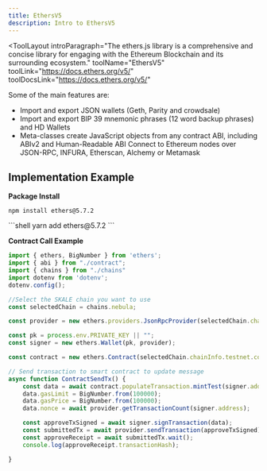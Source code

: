 ```yaml
---
title: EthersV5
description: Intro to EthersV5
---
```


<ToolLayout
    introParagraph="The ethers.js library is a comprehensive and concise library for engaging with the Ethereum Blockchain and its surrounding ecosystem."
    toolName="EthersV5"
    toolLink="https://docs.ethers.org/v5/"
    toolDocsLink="https://docs.ethers.org/v5/"
>


Some of the main features are:
- Import and export JSON wallets (Geth, Parity and crowdsale)
- Import and export BIP 39 mnemonic phrases (12 word backup phrases) and HD Wallets
- Meta-classes create JavaScript objects from any contract ABI, including ABIv2 and Human-Readable ABI
Connect to Ethereum nodes over JSON-RPC, INFURA, Etherscan, Alchemy or Metamask

## Implementation Example

**Package Install**
<Tabs>
<TabItem label="npm">
```shell
npm install ethers@5.7.2
```
</TabItem>
<TabItem label="yarn">
```shell
yarn add ethers@5.7.2
```
</TabItem>
</Tabs>

**Contract Call Example**
```typescript
import { ethers, BigNumber } from 'ethers';
import { abi } from "./contract";
import { chains } from "./chains"
import dotenv from 'dotenv';
dotenv.config();

//Select the SKALE chain you want to use
const selectedChain = chains.nebula;

const provider = new ethers.providers.JsonRpcProvider(selectedChain.chainInfo.testnet.rpcUrl);

const pk = process.env.PRIVATE_KEY || "";
const signer = new ethers.Wallet(pk, provider);

const contract = new ethers.Contract(selectedChain.chainInfo.testnet.contracts[0].address, abi, signer);

// Send transaction to smart contract to update message
async function ContractSendTx() {
    const data = await contract.populateTransaction.mintTest(signer.address);
    data.gasLimit = BigNumber.from(100000);
    data.gasPrice = BigNumber.from(100000);
    data.nonce = await provider.getTransactionCount(signer.address);

    const approveTxSigned = await signer.signTransaction(data);
    const submittedTx = await provider.sendTransaction(approveTxSigned);
    const approveReceipt = await submittedTx.wait();
    console.log(approveReceipt.transactionHash);

}

```

</ToolLayout>